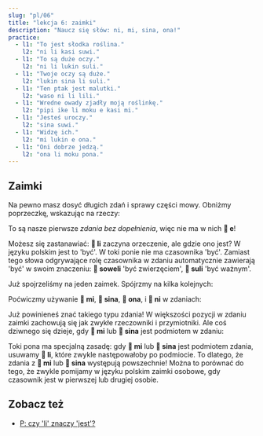 ```yaml
---
slug: "pl/06"
title: "lekcja 6: zaimki"
description: "Naucz się słów: ni, mi, sina, ona!"
practice:
  - l1: "To jest słodka roślina."
    l2: "ni li kasi suwi."
  - l1: "To są duże oczy."
    l2: "ni li lukin suli."
  - l1: "Twoje oczy są duże."
    l2: "lukin sina li suli."
  - l1: "Ten ptak jest malutki."
    l2: "waso ni li lili."
  - l1: "Wredne owady zjadły moją roślinkę."
    l2: "pipi ike li moku e kasi mi."
  - l1: "Jesteś uroczy."
    l2: "sina suwi."
  - l1: "Widzę ich."
    l2: "mi lukin e ona."
  - l1: "Oni dobrze jedzą."
    l2: "ona li moku pona."
---
```



## Zaimki

Na pewno masz dosyć długich zdań i sprawy części mowy. Obniżmy poprzeczkę, wskazując na rzeczy:

<List>
  <Word sl="ni" m="ten, tamten" />
  <Sentence sl="ni li soweli." m="To jest zwierzę." />
  <Sentence sl="ni li kasi." m="To jest roślina." />
  <Sentence sl="ni li moku suwi." m="To jest słodkie jedzenie." />
  <Sentence sl="ni li suli." m="To jest ważne." />
  <Sentence sl="ni li pona wawa." m="To jest wspaniale dobre." />
</List>

To są nasze pierwsze _zdania bez dopełnienia_, więc nie ma w nich **󱤉 e**!

Możesz się zastanawiać: **󱤧 li** zaczyna orzeczenie, ale gdzie ono jest? W języku polskim jest to 'być'. W toki ponie nie ma czasownika 'być'. Zamiast tego słowa odgrywające rolę czasownika w zdaniu automatycznie zawierają 'być' w swoim znaczeniu: **󱥢 soweli** 'być zwierzęciem', **󱥣 suli** 'być ważnym'.

Już spojrzeliśmy na jeden zaimek. Spójrzmy na kilka kolejnych:

<List>
  <Word sl="mi" m="ja, my; mój, nasz" />
  <Word sl="sina" m="ty, wy; twój, wasz" />
  <Word sl="ona" m="on, ona, ono, oni, one; jego, jej, ich" />
</List>

Poćwiczmy używanie **󱤴 mi**, **󱥞 sina**, **󱥆 ona**, i **󱥁 ni** w zdaniach:

<List>
  <Sentence sl="kasi ni li suli." m="Ta roślina jest wielka." />
  <Sentence sl="sona sina li wawa." m="Twoja wiedza jest wspaniała." />
  <Sentence sl="pipi ni li pipi mi." m="Ten owad to mój owad." />
  <Sentence sl="waso sina li lukin e mi." m="Twój ptak patrzy na mnie." />
  <Sentence sl="waso li moku e pipi ni." m="Ptak je tego owada." />
  <Sentence sl="soweli mi li moku e kasi ona." m="To zwierzę je swoją roślinę." />
</List>

Już powinieneś znać takiego typu zdania! W większości pozycji w zdaniu zaimki zachowują się jak zwykłe rzeczowniki i przymiotniki. Ale coś dziwnego się dzieje, gdy **󱤴 mi** lub **󱥞 sina** jest podmiotem w zdaniu:

<List>
  <Sentence sl="mi wawa." m="(Ja) jestem potężny." />
  <Sentence sl="sina lukin e moku." m="(Ty) widzisz jedzenie." />
  <Sentence sl="mi sona e kasi suli." m="(Ja) wiem o wielkiej roślinie." />
  <Sentence sl="sina sona e suli kasi." m="(Ty) znasz wielkość rośliny." />
</List>

Toki pona ma specjalną zasadę: gdy **󱤴 mi** lub **󱥞 sina** jest podmiotem zdania, usuwamy **󱤧 li**, które zwykle następowałoby po podmiocie. To dlatego, że zdania z **󱤴 mi** lub **󱥞 sina** występują powszechnie! Można to porównać do tego, że zwykle pomijamy w języku polskim zaimki osobowe, gdy czasownik jest w pierwszej lub drugiej osobie.

<Practice exercises={frontmatter.practice} client:load />

## Zobacz też
* [P: czy 'li' znaczy 'jest'?](pl/li-and-is)
